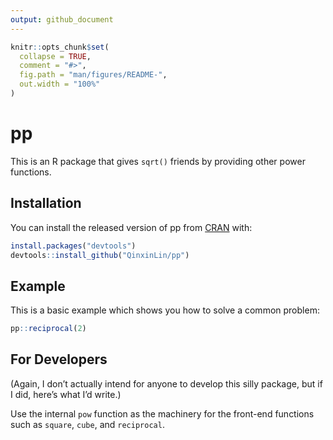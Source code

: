 ```yaml
---
output: github_document
---
```


<!-- README.md is generated from README.Rmd. Please edit that file -->

```r
knitr::opts_chunk$set(
  collapse = TRUE,
  comment = "#>",
  fig.path = "man/figures/README-",
  out.width = "100%"
)
```
# pp

This is an R package that gives `sqrt()` friends by providing other power functions.

## Installation

You can install the released version of pp from [CRAN](https://CRAN.R-project.org) with:

``` r
install.packages("devtools")
devtools::install_github("QinxinLin/pp")
```

## Example

This is a basic example which shows you how to solve a common problem:

```r
pp::reciprocal(2)
```

## For Developers

(Again, I don't actually intend for anyone to develop this silly package, but if I did, here's what I'd write.)

Use the internal `pow` function as the machinery for the front-end functions such as `square`, `cube`, and `reciprocal`. 

